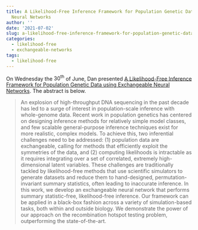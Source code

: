 ```yaml
---
title: A Likelihood-Free Inference Framework for Population Genetic Data using Exchangeable
  Neural Networks
author: ''
date: '2021-07-02'
slug: a-likelihood-free-inference-framework-for-population-genetic-data-using-exchangeable-neural-networks
categories:
  - likelihood-free
  - exchangeable-networks
tags:
  - likelihood-free
---
```

On Wednesday the $30^{\text{th}}$ of June, Dan presented [A Likelihood-Free Inference Framework for Population Genetic Data using Exchangeable Neural Networks](https://proceedings.neurips.cc/paper/2018/hash/2e9f978b222a956ba6bdf427efbd9ab3-Abstract.html). The abstract is below.

> An explosion of high-throughput DNA sequencing in the past decade has led to a surge of interest in population-scale inference with whole-genome data. Recent work in population genetics has centered on designing inference methods for relatively simple model classes, and few scalable general-purpose inference techniques exist for more realistic, complex models. To achieve this, two inferential challenges need to be addressed: (1) population data are exchangeable, calling for methods that efficiently exploit the symmetries of the data, and (2) computing likelihoods is intractable as it requires integrating over a set of correlated, extremely high-dimensional latent variables. These challenges are traditionally tackled by likelihood-free methods that use scientific simulators to generate datasets and reduce them to hand-designed, permutation-invariant summary statistics, often leading to inaccurate inference. In this work, we develop an exchangeable neural network that performs summary statistic-free, likelihood-free inference. Our framework can be applied in a black-box fashion across a variety of simulation-based tasks, both within and outside biology. We demonstrate the power of our approach on the recombination hotspot testing problem, outperforming the state-of-the-art.